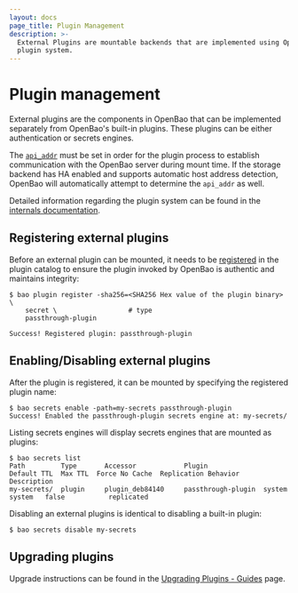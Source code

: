 ```yaml
---
layout: docs
page_title: Plugin Management
description: >-
  External Plugins are mountable backends that are implemented using OpenBao's
  plugin system.
---
```


# Plugin management

External plugins are the components in OpenBao that can be implemented separately
from OpenBao's built-in plugins. These plugins can be either authentication or
secrets engines.

The [`api_addr`][api_addr] must be set in order for the plugin process to
establish communication with the OpenBao server during mount time. If the storage
backend has HA enabled and supports automatic host address detection, OpenBao
will automatically attempt to determine the `api_addr` as well.

Detailed information regarding the plugin system can be found in the
[internals documentation](/vault/docs/plugins).

## Registering external plugins

Before an external plugin can be mounted, it needs to be
[registered](/vault/docs/plugins/plugin-architecture#plugin-registration) in the
plugin catalog to ensure the plugin invoked by OpenBao is authentic and maintains
integrity:

```shell-session
$ bao plugin register -sha256=<SHA256 Hex value of the plugin binary> \
    secret \                  # type
    passthrough-plugin

Success! Registered plugin: passthrough-plugin
```

## Enabling/Disabling external plugins

After the plugin is registered, it can be mounted by specifying the registered
plugin name:

```shell-session
$ bao secrets enable -path=my-secrets passthrough-plugin
Success! Enabled the passthrough-plugin secrets engine at: my-secrets/
```

Listing secrets engines will display secrets engines that are mounted as
plugins:

```shell-session
$ bao secrets list
Path         Type       Accessor            Plugin              Default TTL  Max TTL  Force No Cache  Replication Behavior  Description
my-secrets/  plugin     plugin_deb84140     passthrough-plugin  system       system   false           replicated
```

Disabling an external plugins is identical to disabling a built-in plugin:

```shell-session
$ bao secrets disable my-secrets
```

## Upgrading plugins

Upgrade instructions can be found in the [Upgrading Plugins - Guides][upgrading_plugins]
page.

[api_addr]: /vault/docs/configuration#api_addr
[upgrading_plugins]: /vault/docs/upgrading/plugins
